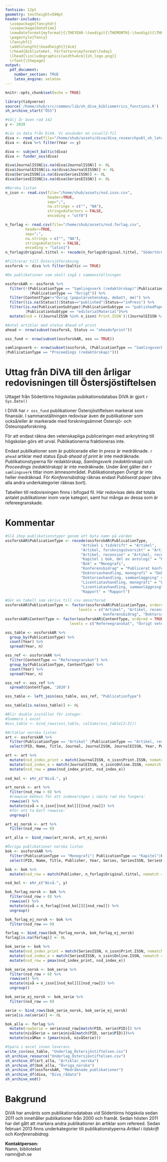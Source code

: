 ```yaml
---
fontsize: 12pt
geometry: textheight=500pt
header-includes: 
  \usepackage{fancyhdr}
  \usepackage{datetime}
  \newdateformat{myformat}{\THEYEAR-\twodigit{\THEMONTH}-\twodigit{\THEDAY}}
  \pagestyle{fancy} 
  \fancyhf{}
  \addtolength{\headheight}{4cm}
  \rhead{Biblioteket, Författare\myformat\today} 
  \lhead{\includegraphics[width=6cm]{sh_logo.png}}
  \rfoot{\thepage}
output:
  pdf_document:
    number_section: TRUE
    latex_engine: xelatex
---
```



```r
knitr::opts_chunk$set(echo = TRUE)

```
```r
library(tidyverse)
source('/home/shub/src/common/lib/sh_diva_bibliometrics_functions.R')
sh_archive_start("ÖSS")

#Välj år även rad 142
y <- 2020

#Läs in data från DiVA. Vi använder en csvall2-fil
diva <- read_csv(file="/home/shub/assets/diva/diva_researchpubl_sh_latest.csv")
diva <- diva %>% filter(Year == y)

diva <- subject_baltic(diva)
diva <- funder_oss(diva)

diva$JournalISSN[is.na(diva$JournalISSN)] <- 0L
diva$JournalEISSN[is.na(diva$JournalEISSN)] <- 0L
diva$SeriesISSN[is.na(diva$SeriesISSN)] <- 0L
diva$SeriesEISSN[is.na(diva$SeriesEISSN)] <- 0L

#Norska listan
n_issn <- read.csv(file="/home/shub/assets/nsd.issn.csv",
                   header=TRUE,
                   sep=";",
                   na.strings = c("", "NA"),
                   stringsAsFactors = FALSE,
                   encoding = "utf8")

n_forlag <- read.csv(file="/home/shub/assets/nsd.forlag.csv",
         header=TRUE,
         sep=";",
         na.strings = c("", "NA"),
         stringsAsFactors = FALSE,
         encoding = "latin1")
n_forlag$Original.tittel <- recode(n_forlag$Original.tittel, "Södertörns Högskola" = "Södertörns högskola")

#Filtrerar till Östersjöforskning
ossforsk <- diva %>% filter(baltic == TRUE)

#De publikationer som skall ingå i sammanställningen

ossforskAR <- ossforsk %>%
  filter(!(PublicationType == "Samlingsverk (redaktörskap)"|PublicationType == "Proceedings (redaktörskap)"
           |PublicationType == "Övrigt")) %>%
  filter(ContentType!="Övrig (populärvetenskap, debatt, mm)") %>%
  filter((is.na(Status))|Status=="published"|Status=="inPress") %>%
  filter(is.na(PublicationSubtype)|PublicationSubtype == "publishedPaper" |PublicationSubtype == "meetingAbstract" 
         |PublicationSubtype == "editorialMaterial")%>%
  mutate(nsd = ((JournalISSN %in% n_issn$`Print.ISSN`)|(JournalEISSN %in% n_issn$`Online.ISSN`)))

```


```r
#Antal artiklar med status Ahead of print
ahead <- nrow(subset(ossforsk, Status == "aheadofprint"))
```
```r
oss_fund <- nrow(subset(ossforskAR, oss == TRUE))
```
```r
samlingsverk <- nrow(subset(ossforsk, (PublicationType == "Samlingsverk (redaktörskap)" 
|PublicationType == "Proceedings (redaktörskap)")))
```


# Uttag från DiVA till den årligar redovisningen till Östersjöstiftelsen
Uttaget från Södertörns högskolas pubikationsdatabas DiVA är gjort `r Sys.Date()`

I DiVA har `r oss_fund` publikationer Östersjöstiftelsen markerat som finansiär. I sammanställningen redovisar även de publikationer som också/eller är markerade med forskningsämnet Östersjö- och Östeuropaforskning.

För att endast räkna den vetenskapliga publiceringen med anknytning till högskolan görs ett urval. Publikationerna fraktioneras inte.

Endast publikationer som är publicerade eller *In press* är medräknade. `r ahead` artiklar med status *Epub ahead of print* är inte medräknade.\
Publikationstyperna för redaktörskap, *Samlingsverk (redaktörskap)* och *Proceedings (redaktörskap)* är inte medräknade. Under året gäller det `r samlingsverk` titlar inom ämnesområdet. Publikationstypen *Övrigt* är inte heller medräknad.
För *Konferensbidrag* räknas endast *Publiserat paper* (dvs alla andra underkategorier räknas bort).

Tabellen till redovisningen finns i bifogad fil. Här redovisas dels det totala antalet publikationer inom varje kategori, samt hur många av dessa som är refereegranskade.

# Kommentar



```r
#Slå ihop publikationstyper genom att byta namn på värden
ossforskAR$PublicationType <- recode(ossforskAR$PublicationType,
                                  "Artikel i tidskrift" = "Artikel",
                                  "Artikel, forskningsöversikt" = "Artikel",
                                  "Artikel, recension" = "Artikel, recension",
                                  "Kapitel i bok, del av antologi" = "Kapitel",
                                  "Bok" = "Monografi",
                                  "Konferensbidrag" = "Publicerat konferensbidrag",
                                  "Doktorsavhandling, monografi" = "Doktorsavhandling",
                                  "Doktorsavhandling, sammanläggning" = "Doktorsavhandling",
                                  "Licentiatavhandling, monografi" = "Licentiatavhandling",
                                  "Licentiatavhandling, sammanläggning" = "Licentiatavhandling",
                                  "Rapport" = "Rapport")

#Gör en tabell som skrivs till csv omsorterad
ossforskAR$PublicationType <- factor(ossforskAR$PublicationType, ordered = TRUE, 
                                 levels = c("Artikel", "Artikel, recension", "Monografi", "Kapitel", "Publicerat 
                                            konferensbidrag", "Doktorsavhandling", "Licentiatavhandling","Rapport")) 
ossforskAR$ContentType <- factor(ossforskAR$ContentType, ordered = TRUE,
                             levels = c("Refereegranskat", "Övrigt vetenskapligt"))

oss_table <- ossforskAR %>%
  group_by(PublicationType) %>% 
  count(Year) %>%
  spread(Year, n)

oss_ref <- ossforskAR %>%
  filter(ContentType == "Refereegranskat") %>%
  group_by(PublicationType, ContentType) %>%
  count(Year) %>%
  spread(Year, n)

oss_ref <- oss_ref %>%
  spread(ContentType, '2020')

oss_table <- left_join(oss_table, oss_ref, "PublicationType")

oss_table[is.na(oss_table)] <- 0L

#Blir double instället för integer.
#Summera i excel
#oss_table <- bind_rows(oss_table, colSums(oss_table[2:3]))

```
```r
#Artiklar norska listan
art <- ossforskAR %>%
  filter(PublicationType == "Artikel" |PublicationType == "Artikel, recension") %>%
  select(PID, Name, Title, Journal, JournalISSN, JournalEISSN, Year, Publisher, ContentType, oss, baltic)

art <- art %>%
  mutate(nsd_index_print = match(JournalISSN, n_issn$Print.ISSN, nomatch = 0)) %>%
  mutate(nsd_index_e = match(JournalEISSN, n_issn$Online.ISSN, nomatch = 0)) %>%
  mutate(nsd_row = pmax(nsd_index_print, nsd_index_e))
  
nsd_kol <- str_c("Nivå.", y) 

art_norsk <- art %>%
  filter(nsd_row > 0) %>%
  #rowwise behövs för att indexeringen i nästa rad ska fungera:
  rowwise() %>%
  mutate(nivå = n_issn[[nsd_kol]][[nsd_row]]) %>%
  #för att ta bort rowwise:
  ungroup()

art_ej_norsk <- art %>%
  filter(nsd_row == 0)

art_alla <- bind_rows(art_norsk, art_ej_norsk)

#Övriga publikationer norska listan
bok <- ossforskAR %>%
  filter(PublicationType == "Monografi"| PublicationType == "Kapitel"|PublicationType == "Publicerat konferensbidrag") %>% 
  select(PID, Name, Title, Publisher, Year, Series, SeriesISSN, SeriesEISSN, PublicationType, ContentType, oss, baltic)

bok <- bok %>%
  mutate(nsd_row = match(Publisher, n_forlag$Original.tittel, nomatch = 0))

nsd_kol <- str_c("Nivå.", y)   

bok_forlag_norsk <- bok %>%
  filter(nsd_row > 0) %>%
  rowwise() %>%
  mutate(nivå = n_forlag[[nsd_kol]][[nsd_row]]) %>%
  ungroup()

bok_forlag_ej_norsk <- bok %>%
  filter(nsd_row == 0)

forlag <- bind_rows(bok_forlag_norsk, bok_forlag_ej_norsk)
forlag[is.na(forlag)] <- 0L

bok_serie <- bok %>%
  mutate(nsd_index_print = match(SeriesISSN, n_issn$Print.ISSN, nomatch = 0)) %>%
  mutate(nsd_index_e = match(SeriesEISSN, n_issn$Online.ISSN, nomatch = 0)) %>%
  mutate(nsd_row = pmax(nsd_index_print, nsd_index_e))

bok_serie_norsk <- bok_serie %>%
  filter(nsd_row > 0) %>%
  rowwise() %>%
  mutate(nivå = n_issn[[nsd_kol]][[nsd_row]]) %>%
  ungroup()

bok_serie_ej_norsk <- bok_serie %>%
  filter(nsd_row == 0)

serie <- bind_rows(bok_serie_norsk, bok_serie_ej_norsk)
serie[is.na(serie)] <- 0L

bok_alla <- forlag %>%
  mutate(rowSerie = serie$nsd_row[match(PID, serie$PID)]) %>%
  mutate(nivåSerie = serie$nivå[match(PID, serie$PID)])%>%
  mutate(nivåMax = (pmax(nivå, nivåSerie)))
```

```r
#Spara i excel innan leverans
write_csv(oss_table, "Underlag_Östersjöstiftelsen.csv")
sh_archive_resource("Underlag_Östersjöstiftelsen.csv")
sh_archive_df(art_alla, "Artiklar_norska")
sh_archive_df(bok_alla, "Övriga_norska")
sh_archive_df(ossforskAR, "Medräknade_publikationer")
sh_archive_df(diva, "Diva_rådata")
sh_archive_end()
```

# Bakgrund
DiVA har använts som publikationsdatabas vid Södertörns högskola sedan 2011 och innehåller publikationer från 2000
och framåt. Sedan hösten 2011 har det gått att markera andra publikationer än artiklar som refereed. Sedan
februari 2013 finns underkategorier till publikationstyperna *Artikel i tidskrift* och *Konferensbidrag*.

**Kontaktperson:**\
Namn, biblioteket\
namn@sh.se\
